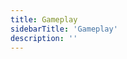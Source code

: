 ```yaml
---
title: Gameplay
sidebarTitle: 'Gameplay'
description: ''
---
```

<iframe
  width="560"
  height="315"
  src="hhttps://www.youtube.com/embed/watch?v=KlskRcaa78M"
  title="Full Playthrough"
  frameborder="0"
  allow="accelerometer; clipboard-write; encrypted-media; gyroscope; picture-in-picture"
  allowfullscreen
></iframe>